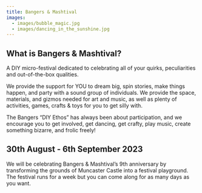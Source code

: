 ```yaml
---
title: Bangers & Mashtival
images: 
  - images/bubble_magic.jpg
  - images/dancing_in_the_sunshine.jpg
---
```

## What is Bangers & Mashtival?

A DIY micro-festival dedicated to celebrating all of your quirks, peculiarities and out-of-the-box qualities. 

We provide the support for YOU to dream big, spin stories, make things happen, and party with a sound group of individuals. We provide the space, materials, and gizmos needed for art and music, as well as plenty of activities, games, crafts & toys for you to get silly with. 

The Bangers “DIY Ethos” has always been about participation, and we encourage you to get involved, get dancing, get crafty, play music, create something bizarre, and frolic freely!

## 30th August - 6th September 2023

We will be celebrating Bangers & Mashtival’s 9th anniversary by transforming the grounds of Muncaster Castle into a festival playground. The festival runs for a week b﻿ut you can come along for a﻿s many days as you want.
